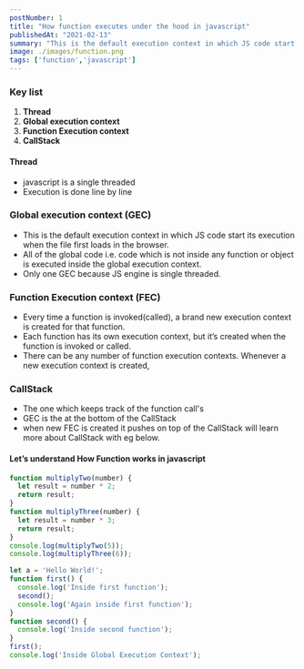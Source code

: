 ```yaml
---
postNumber: 1
title: "How function executes under the hood in javascript"
publishedAt: "2021-02-13"
summary: "This is the default execution context in which JS code start its execution when the file first loads in the browser"
image: ./images/function.png
tags: ['function','javascript']
---
```

### Key list

1. **Thread**
2. **Global execution context**
3. **Function Execution context**
4. **CallStack**

#### Thread

- javascript is a single threaded
- Execution is done line by line

### Global execution context (GEC)

- This is the default execution context in which JS code start its execution when the file first loads in the browser.
- All of the global code  i.e. code which is not inside any function or object is executed inside the global execution context.
- Only one GEC because JS engine is single threaded.

### Function Execution context (FEC)

- Every time a function is invoked(called), a brand new execution context is created for that function.
- Each function has its own execution context, but it’s created when the function is invoked or called.
- There can be any number of function execution contexts. Whenever a new execution context is created,

### CallStack

- The one which keeps track of the function call's
- GEC is the at the bottom of the CallStack
- when new FEC is created it pushes on top of the CallStack will learn more about CallStack with eg below.

#### Let’s understand **How Function works in javascript**

```js
function multiplyTwo(number) {
  let result = number * 2;
  return result;
}
function multiplyThree(number) {
  let result = number * 3;
  return result;
}
console.log(multiplyTwo(5));
console.log(multiplyThree(6));
```

```js
let a = 'Hello World!';
function first() {
  console.log('Inside first function');
  second();
  console.log('Again inside first function');
}
function second() {
  console.log('Inside second function');
}
first();
console.log('Inside Global Execution Context');
```
